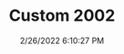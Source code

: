 ---
width: 1333
height: 2000
title: Custom 2002
description: Custom carbon fiber BMW 2002
date: 2/26/2022 6:10:27 PM
cameraMake: Sony
cameraModel: ILCE-7M3
lens: FE 35mm F1.4 GM
settingsfStop: f/1.4
settingsISO: ISO 100
settingsShutter: 1/320
settingsFocalLength: 35 mm
---